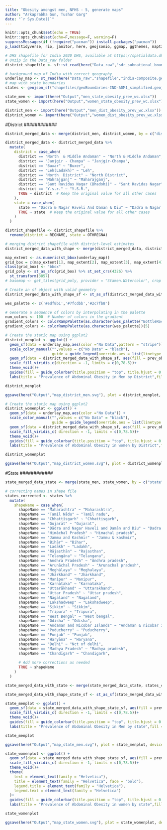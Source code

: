```yaml
---
title: "Obesity amongst men, NFHS - 5, generate maps"
author: "Arkaprabha Gun, Tushar Garg"
date: "`r Sys.Date()`"
---
```


```r
knitr::opts_chunk$set(echo = TRUE)
knitr::opts_chunk$set(echo=F,message=F, warning=F)
suppressMessages(if (!require("pacman")) install.packages("pacman"))
p_load(tidyverse, rio, janitor, here, geojsonio, ggmap, ggthemes, maptiles, wesanderson, RColorBrewer, sf, tidyterra, svglite)
```

```r
# DHS shapefile for India 2020 DHS, available at https://spatialdata.dhsprogram.com/boundaries/#view=table&countryId=IA
# Unzip in the Data_raw folder
district_shapefile <- sf::st_read(here("Data_raw","sdr_subnational_boundaries_2023-08-21","shps","sdr_subnational_boundaries2.shp"))

# background map of India with correct geography
underlay_map <- st_read(here("Data_raw","shapefile","india-composite.geojson"))
# map with state boundaries
states <- geojson_sf("shapefiles/geoBoundaries-IND-ADM1_simplified.geojson")
```

```r
state_men <- import(here("Output","men_state_obesity_prev_wc.xlsx"))
state_women <- import(here("Output","women_state_obesity_prev_wc.xlsx"))

district_men <- import(here("Output","men_dist_obesity_prev_wc.xlsx"))
district_women <- import(here("Output","women_dist_obesity_prev_wc.xlsx"))
```

############
#District
############

```r
district_merged_data <- merge(district_men, district_women, by = c("district_id","state","district"), suffixes = c("_men", "_women"))
```

```r
district_merged_data <- district_merged_data %>%
  mutate(
    district = case_when(
      district == "North  & Middle Andaman" ~ "North & Middle Andaman",
      district == "Janjgir - Champa" ~ "Janjgir-Champa",
      district == "Buxar" ~ "Buxer",
      district == "Leh(Ladakh)" ~ "Leh",
      district == "North  District" ~ "North District",
      district == "Mahrajganj" ~ "Maharajganj",
      district == "Sant Ravidas Nagar (Bhadohi)" ~ "Sant Ravidas Nagar",
      district == "Y.s.r." ~ "Y.S.R.",
      TRUE ~ district  # Keep the original value for all other cases
    ),
    state = case_when(
      state == "Dadra & Nagar Haveli And Daman & Diu" ~ "Dadra & Nagar Haveli & Daman & Diu",
      TRUE ~ state  # Keep the original value for all other cases
    )
  )
```

```r
district_shapefile <- district_shapefile %>%
  rename(district = REGNAME, state = OTHREGNA)

# merging district shapefile with district-level estimates
district_merged_data_with_shape <- merge(district_merged_data, district_shapefile, by = c("district","state"))
```

```r
map_extent <- as.numeric(st_bbox(underlay_map))
grid_box = c(map_extent[1], map_extent[2], map_extent[3], map_extent[4])
class(grid_box) <- "bbox"
grid_poly <- st_as_sfc(grid_box) %>% st_set_crs(4326) %>%
  st_transform(3857)
# basemap <- get_tiles(grid_poly, provider = "Stamen.Watercolor", crop = TRUE)
```

```r
# Create an sf object with valid geometry
district_merged_data_with_shape_sf <- st_as_sf(district_merged_data_with_shape)

wes_palette <- c('#edf8b1','#7fcdbb','#2c7fb8')

# Generate a sequence of colors by interpolating in the palette
num_colors <- 100  # Number of colors in the gradient
gradient_colors <- colorRampPalette(as.character(wes_palette("BottleRocket2", type = "continuous",n  = 2)))(2)
gradient_colors <- colorRampPalette(as.character(wes_palette))(5)

# Create the static map using ggplot2
district_menplot <- ggplot() + 
  geom_sf(data = underlay_map,aes(color ="No Data",pattern = "stripe")) +
  scale_color_manual("",values = c("No Data" = "black"),
                     guide = guide_legend(override.aes = list(linetype = "solid", shape = NA))) +  
  geom_sf(data = district_merged_data_with_shape_sf, aes(fill = prev_obese_men)) +
  scale_fill_viridis_c(direction = -1, limits = c(0,78.5))+
  theme_void()+  
  guides(fill = guide_colorbar(title.position = "top", title.hjust = 0.5)) +
  labs(title = "Prevalence of Abdominal Obesity in Men by District",fill = "Prevalence in % age")

district_menplot

ggsave(here("Output","map_district_men.svg"), plot = district_menplot, device = "svg", width = 10, height = 8, units = "in")
```

```r
# Create the static map using ggplot2
district_womenplot <- ggplot() + 
  geom_sf(data = underlay_map,aes(color ="No Data")) +
  scale_color_manual("",values = c("No Data" = "black"),
                     guide = guide_legend(override.aes = list(linetype = "solid", shape = NA))) +
  geom_sf(data = district_merged_data_with_shape_sf, aes(fill = prev_obese_women)) +
  scale_fill_viridis_c( direction = -1, limits = c(0,78.5))+
  theme_void()+  
  guides(fill = guide_colorbar(title.position = "top", title.hjust = 0.5)) +
  labs(title = "Prevalence of Abdominal Obesity in women by District",fill = "Prevalence in % age")

district_womenplot

ggsave(here("Output","map_district_women.svg"), plot = district_womenplot, device = "svg", width = 10, height = 8, units = "in")
```

############
#State
############

```r
state_merged_data_state <- merge(state_men, state_women, by = c("state"), suffixes = c("_men", "_women"))

# correcting names in shape file
states_corrected <- states %>%
  mutate(
    shapeName = case_when(
      shapeName == "Mahārāshtra" ~ "Maharashtra",
      shapeName == "Tamil Nādu" ~ "Tamil nadu",
      shapeName == "Chhattīsgarh" ~ "Chhattisgarh",
      shapeName == "Gujarāt" ~ "Gujarat",
      shapeName == "Dādra and Nagar Haveli and Damān and Diu" ~ "Dadra & nagar haveli and daman & diu",
      shapeName == "Himāchal Pradesh" ~ "Himachal pradesh",
      shapeName == "Jammu and Kashmīr" ~ "Jammu & kashmir",
      shapeName == "Bihār" ~ "Bihar",
      shapeName == "Ladākh" ~ "Ladakh",
      shapeName == "Rājasthān" ~ "Rajasthan",
      shapeName == "Telangāna" ~ "Telangana",
      shapeName == "Andhra Pradesh" ~ "Andhra pradesh",
      shapeName == "Arunāchal Pradesh" ~ "Arunachal pradesh",
      shapeName == "Meghālaya" ~ "Meghalaya",
      shapeName == "Jhārkhand" ~ "Jharkhand",
      shapeName == "Manipur" ~ "Manipur",
      shapeName == "Karnātaka" ~ "Karnataka",
      shapeName == "Uttarākhand" ~ "Uttarakhand",
      shapeName == "Uttar Pradesh" ~ "Uttar pradesh",
      shapeName == "Nāgāland" ~ "Nagaland",
      shapeName == "Lakshadweep" ~ "Lakshadweep",
      shapeName == "Sikkim" ~ "Sikkim",
      shapeName == "Tripura" ~ "Tripura",
      shapeName == "West Bengal" ~ "West bengal",
      shapeName == "Odisha" ~ "Odisha",
      shapeName == "Andaman and Nicobar Islands" ~ "Andaman & nicobar islands",
      shapeName == "Puducherry" ~ "Puducherry",
      shapeName == "Punjab" ~ "Punjab",
      shapeName == "Haryāna" ~ "Haryana",
      shapeName == "Delhi" ~ "Nct of delhi",
      shapeName == "Madhya Pradesh" ~ "Madhya pradesh",
      shapeName == "Chandīgarh" ~ "Chandigarh",
      
      # Add more corrections as needed
      TRUE ~ shapeName
    )
  )

state_merged_data_with_state <- merge(state_merged_data_state, states_corrected, by.x = "state", by.y = "shapeName")

state_merged_data_with_shape_state_sf <- st_as_sf(state_merged_data_with_state)
```

```r
state_menplot <- ggplot() + 
  geom_sf(data = state_merged_data_with_shape_state_sf, aes(fill = prev_obese_men)) +
  scale_fill_viridis_c( direction = -1, limits = c(0,78.5))+
  theme_void()+  
  guides(fill = guide_colorbar(title.position = "top", title.hjust = 0.5)) +
  labs(title = "Prevalence of Abdominal Obesity in Men by state",fill = "Prevalence in % age")

state_menplot

ggsave(here("Output","map_state_men.svg"), plot = state_menplot, device = "svg", width = 10, height = 8, units = "in")
```

```r
state_womenplot <- ggplot() + 
  geom_sf(data = state_merged_data_with_shape_state_sf, aes(fill = prev_obese_women)) +
  scale_fill_viridis_c( direction = -1, limits = c(0,78.5))+
  theme_void()+
  theme(
    text = element_text(family = "Helvetica"),
    title = element_text(family = "Helvetica", face = "bold"),
    legend.title = element_text(family = "Helvetica"),
    legend.text = element_text(family = "Helvetica")
  )+
  guides(fill = guide_colorbar(title.position = "top", title.hjust = 0.5)) +
  labs(title = "Prevalence of Abdominal Obesity in women by state",fill = "Prevalence in % age")

state_womenplot

ggsave(here("Output","map_state_women.svg"), plot = state_womenplot, device = "svg", width = 10, height = 8, units = "in")
```
